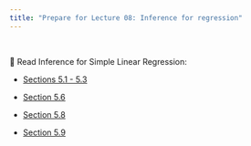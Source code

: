 ```yaml
---
title: "Prepare for Lecture 08: Inference for regression"
---
```


<br>

📖 Read Inference for Simple Linear Regression:

-   [Sections 5.1 - 5.3](https://introregression.netlify.app/05-slr-inference)

-   [Section 5.6](https://introregression.netlify.app/05-slr-inference#sec-hypothesis-test-overview)

-   [Section 5.8](https://introregression.netlify.app/05-slr-inference#sec-slr-inf-relationship-ci-test)

-   [Section 5.9](https://introregression.netlify.app/05-slr-inference#sec-slr-inf-clt)
